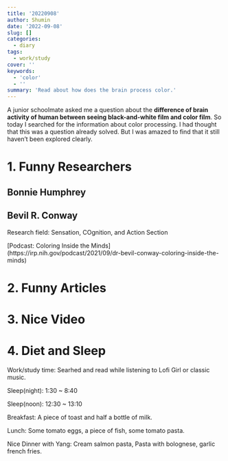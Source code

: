 ```yaml
---
title: '20220908'
author: Shumin
date: '2022-09-08'
slug: []
categories:
  - diary
tags:
  - work/study
cover: ''
keywords:
  - 'color'
  - ''
summary: 'Read about how does the brain process color.'
---
```

A junior schoolmate asked me a question about the **difference of brain activity of human between seeing black-and-white film and color film**. So today I searched for the information about color processing. I had thought that this was a question already solved. But I was amazed to find that it still haven't been explored clearly.  

1. Funny Researchers
==

## Bonnie Humphrey

## Bevil R. Conway

<p style="padding-left:2em;">
Research field: Sensation, COgnition, and Action Section

</p>



[Podcast: Coloring Inside the Minds] (https://irp.nih.gov/podcast/2021/09/dr-bevil-conway-coloring-inside-the-minds)


2. Funny Articles
==

3. Nice Video
==


4. Diet and Sleep
==
<p style="padding-left:2em;">
Work/study time: Searhed and read while listening to Lofi Girl or classic music.  

Sleep(night): 1:30 ~ 8:40  

Sleep(noon): 12:30 ~ 13:10

Breakfast: A piece of toast and half a bottle of milk.  

Lunch: Some tomato eggs, a piece of fish, some tomato pasta.  

Nice Dinner with Yang: Cream salmon pasta, Pasta with bolognese, garlic french fries. 
</p>



